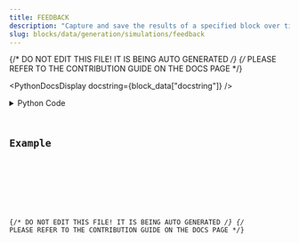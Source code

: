 ```yaml
---
title: FEEDBACK
description: "Capture and save the results of a specified block over time. This block is almost always used in a LOOP."
slug: blocks/data/generation/simulations/feedback
---
```


{/* DO NOT EDIT THIS FILE! IT IS BEING AUTO GENERATED */}
{/* PLEASE REFER TO THE CONTRIBUTION GUIDE ON THE DOCS PAGE */}


<PythonDocsDisplay docstring={block_data["docstring"]} />
<details>
<summary>Python Code</summary>



<Code code={pythonCode} lang="py" wrap theme="dracula" />

[Find this Flojoy Block on GitHub](https://github.com/flojoy-ai/blocks/blob/main/blocks/DATA/GENERATION/SIMULATIONS/FEEDBACK/FEEDBACK.py)

</details>

## Example


<GetHelpWidget />


<AppDisplay app={app} blockName="FEEDBACK" client:visible />


<Example />

{/* DO NOT EDIT THIS FILE! IT IS BEING AUTO GENERATED */}
{/* PLEASE REFER TO THE CONTRIBUTION GUIDE ON THE DOCS PAGE */}
